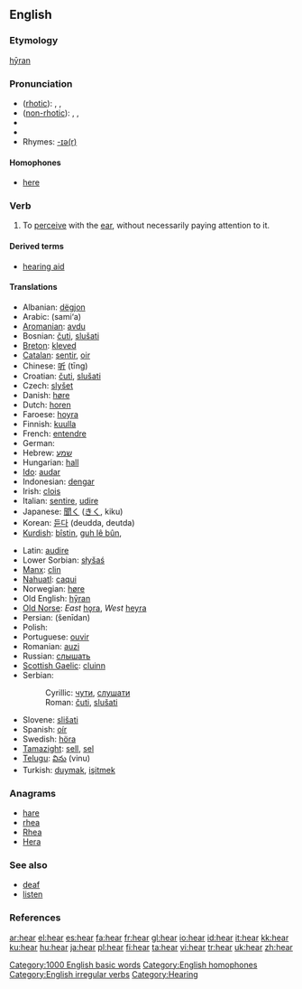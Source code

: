 {{wikipedia}}
==English==

{{rank|state|says|wife|306|hear|least|person|case}}

===Etymology===
{{OE.}} [[hyran|hȳran]]

===Pronunciation===
* ([[rhotic]]): {{AHD|hēr}}, {{IPA|/hiːɹ/}}, {{SAMPA|/hi:r/}}
* ([[non-rhotic]]): {{AHD|hēə(r)}}, {{IPA|/hiːə(ɹ)/}}, {{SAMPA|/hi:@(r)/}}
* {{audio|en-gb-hear.ogg|Audio (RP)}}
* {{audio|en-us-hear.ogg|Audio (US)}}
* Rhymes: [[Rhymes:English:-ɪə(r)|-ɪə(r)]]

====Homophones====
*[[here]]

===Verb===
{{en-verb|hears|hearing|heard}}

# To [[perceive]] with the [[ear]], without necessarily paying attention to it.

====Derived terms====
*[[hearing aid]]

====Translations====
{{top}}
*Albanian: [[dëgjon]]
*Arabic: {{ARchar|[[سمع]]}} (sami‘a)
*[[Aromanian]]: [[avdu]]
*Bosnian: [[čuti]], [[slušati]]
*[[Breton]]: [[kleved]]
*[[Catalan]]: [[sentir]], [[oir]]
*Chinese: [[听]] (tīng)
*Croatian: [[čuti]], [[slušati]]
*Czech: [[slyšet]]
*Danish: [[høre]]
*Dutch: [[horen]]
*Faroese: [[hoyra]]
*Finnish: [[kuulla]]
*French: [[entendre]]
*German: {{t|de|hören}}
*Hebrew: [[שמע]]
*Hungarian: [[hall]]
*[[Ido]]: [[audar]]
*Indonesian: [[dengar]]
*Irish: [[clois]]
*Italian: [[sentire]], [[udire]]
*Japanese: [[聞く]] ([[きく]], kiku)
*Korean: [[듣다]] (deudda, deutda)
*[[Kurdish]]: [[bîstin]], [[guh lê bûn]], {{KUchar|[[بیستن]]}}
{{mid}}
*Latin: [[audire]]
*Lower Sorbian: [[słyšaś]]
*[[Manx]]: [[clin]]
*[[Nahuatl]]: [[caqui]]
*Norwegian: [[høre]]
*Old English: [[hyran|hȳran]]
*[[Old Norse]]: ''East'' [[hǫra]], ''West'' [[heyra]]
*Persian: {{FAchar|[[شنیدن]]}} (šenīdan)
*Polish: {{t|pl|słyszeć}}
*Portuguese: [[ouvir]]
*Romanian: [[auzi]]
*Russian: [[слышать]]
*[[Scottish Gaelic]]: [[cluinn]]
*Serbian:
*:Cyrillic: [[чути]], [[слушати]]
*:Roman: [[čuti]], [[slušati]]
*Slovene: [[slišati]]
*Spanish: [[oír]]
*Swedish: [[höra]]
*[[Tamazight]]: [[sell#Tamazight|sell]], [[sel]]
*[[Telugu]]: [[విను]] (vinu)
*Turkish: [[duymak]], [[işitmek]]

{{bottom}}

===Anagrams===
*[[hare]]
*[[rhea]]
*[[Rhea]]
*[[Hera]]

===See also===
*[[deaf]]
*[[listen]]

===References===
{{R:Century 1911}}
{{R:Webster 1913}}

[[Category:1000 English basic words]]
[[Category:English homophones]]
[[Category:English irregular verbs]]
[[Category:Hearing]]

[[ar:hear]]
[[el:hear]]
[[es:hear]]
[[fa:hear]]
[[fr:hear]]
[[gl:hear]]
[[io:hear]]
[[id:hear]]
[[it:hear]]
[[kk:hear]]
[[ku:hear]]
[[hu:hear]]
[[ja:hear]]
[[pl:hear]]
[[fi:hear]]
[[ta:hear]]
[[vi:hear]]
[[tr:hear]]
[[uk:hear]]
[[zh:hear]]